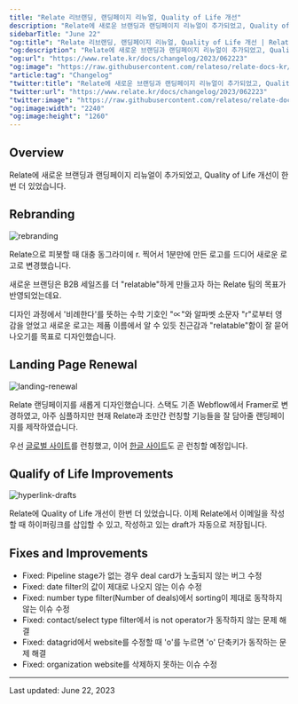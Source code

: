```yaml
---
title: "Relate 리브랜딩, 랜딩페이지 리뉴얼, Quality of Life 개선"
description: "Relate에 새로운 브랜딩과 랜딩페이지 리뉴얼이 추가되었고, Quality of Life 개선이 한번 더 있었습니다."
sidebarTitle: "June 22"
"og:title": "Relate 리브랜딩, 랜딩페이지 리뉴얼, Quality of Life 개선 | Relate Changelog"
"og:description": "Relate에 새로운 브랜딩과 랜딩페이지 리뉴얼이 추가되었고, Quality of Life 개선이 한번 더 있었습니다."
"og:url": "https://www.relate.kr/docs/changelog/2023/062223"
"og:image": "https://raw.githubusercontent.com/relateso/relate-docs-kr/main/docs/images/changelog/rebranding.png"
"article:tag": "Changelog"
"twitter:title": "Relate에 새로운 브랜딩과 랜딩페이지 리뉴얼이 추가되었고, Quality of Life 개선이 한번 더 있었습니다."
"twitter:url": "https://www.relate.kr/docs/changelog/2023/062223"
"twitter:image": "https://raw.githubusercontent.com/relateso/relate-docs-kr/main/docs/images/changelog/rebranding.png"
"og:image:width": "2240"
"og:image:height": "1260"
---
```


## Overview

Relate에 새로운 브랜딩과 랜딩페이지 리뉴얼이 추가되었고, Quality of Life 개선이 한번 더 있었습니다.

## Rebranding

![rebranding](/docs/images/changelog/rebranding.png)

Relate으로 피봇할 때 대충 동그라미에 r. 찍어서 1분만에 만든 로고를 드디어 새로운 로고로 변경했습니다.

새로운 브랜딩은 B2B 세일즈를 더 "relatable"하게 만들고자 하는 Relate 팀의 목표가 반영되었는데요.

디자인 과정에서 '비례한다'를 뜻하는 수학 기호인 "∝"와 알파벳 소문자 "r"로부터 영감을 얻었고 새로운 로고는 제품 이름에서 알 수 있듯 친근감과 "relatable"함이 잘 묻어나오기를 목표로 디자인했습니다.

## Landing Page Renewal

![landing-renewal](/docs/images/changelog/landing-renewal.png)

Relate 랜딩페이지를 새롭게 디자인했습니다. 스택도 기존 Webflow에서 Framer로 변경하였고, 아주 심플하지만 현재 Relate과 조만간 런칭할 기능들을 잘 담아줄 랜딩페이지를 제작하였습니다. 

우선 [글로벌 사이트](https://www.relate.so/)를 런칭했고, 이어 [한글 사이트](https://www.relate.kr/)도 곧 런칭할 예정입니다.

## Qualify of Life Improvements

![hyperlink-drafts](/docs/images/changelog/hyperlink-drafts.png)

Relate에 Quality of Life 개선이 한번 더 있었습니다. 이제 Relate에서 이메일을 작성할 때 하이퍼링크를 삽입할 수 있고, 작성하고 있는 draft가 자동으로 저장됩니다.

## Fixes and Improvements

- Fixed: Pipeline stage가 없는 경우 deal card가 노출되지 않는 버그 수정
- Fixed: date filter의 값이 제대로 나오지 않는 이슈 수정
- Fixed: number type filter(Number of deals)에서 sorting이 제대로 동작하지 않는 이슈 수정
- Fixed: contact/select type filter에서 is not operator가 동작하지 않는 문제 해결
- Fixed: datagrid에서 website를 수정할 때 'o'를 누르면 'o' 단축키가 동작하는 문제 해결
- Fixed: organization website를 삭제하지 못하는 이슈 수정


---

Last updated: June 22, 2023